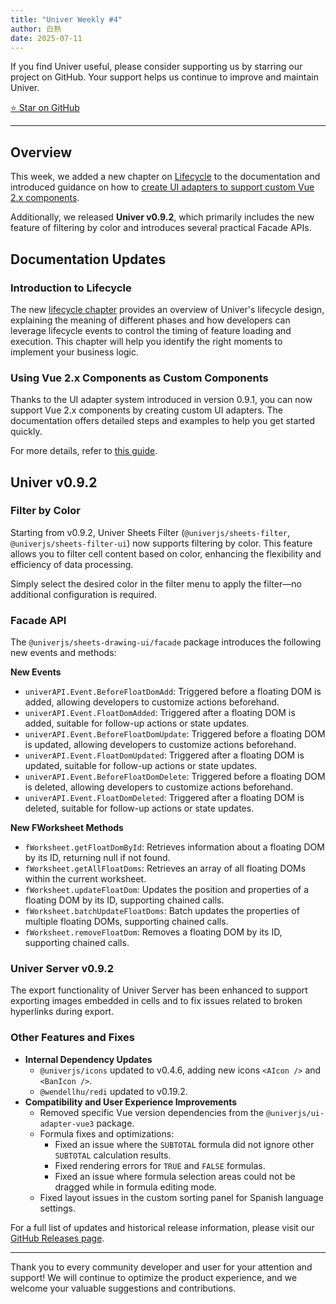 ```yaml
---
title: "Univer Weekly #4"
author: 白熱
date: 2025-07-11
---
```



If you find Univer useful, please consider supporting us by starring our project on GitHub. Your support helps us continue to improve and maintain Univer.

<a href="https://github.com/dream-num/univer" target="_blank" rel="noopener noreferrer">
  <RainbowButton variant="outline">⭐️ Star on GitHub</RainbowButton>
</a>

---

## Overview

This week, we added a new chapter on [Lifecycle](/guides/sheets/getting-started/life-cycle) to the documentation and introduced guidance on how to [create UI adapters to support custom Vue 2.x components](/guides/sheets/ui/components#vue-2x).

Additionally, we released **Univer v0.9.2**, which primarily includes the new feature of filtering by color and introduces several practical Facade APIs.

## Documentation Updates

### Introduction to Lifecycle

The new [lifecycle chapter](/guides/sheets/getting-started/life-cycle) provides an overview of Univer's lifecycle design, explaining the meaning of different phases and how developers can leverage lifecycle events to control the timing of feature loading and execution. This chapter will help you identify the right moments to implement your business logic.

### Using Vue 2.x Components as Custom Components

Thanks to the UI adapter system introduced in version 0.9.1, you can now support Vue 2.x components by creating custom UI adapters. The documentation offers detailed steps and examples to help you get started quickly.

For more details, refer to [this guide](https://docs.univer.ai/guides/sheets/ui/components#vue-2x).

## Univer v0.9.2

### Filter by Color

Starting from v0.9.2, Univer Sheets Filter (`@univerjs/sheets-filter`, `@univerjs/sheets-filter-ui`) now supports filtering by color. This feature allows you to filter cell content based on color, enhancing the flexibility and efficiency of data processing.

Simply select the desired color in the filter menu to apply the filter—no additional configuration is required.

### Facade API

The `@univerjs/sheets-drawing-ui/facade` package introduces the following new events and methods:

**New Events**

- `univerAPI.Event.BeforeFloatDomAdd`: Triggered before a floating DOM is added, allowing developers to customize actions beforehand.
- `univerAPI.Event.FloatDomAdded`: Triggered after a floating DOM is added, suitable for follow-up actions or state updates.
- `univerAPI.Event.BeforeFloatDomUpdate`: Triggered before a floating DOM is updated, allowing developers to customize actions beforehand.
- `univerAPI.Event.FloatDomUpdated`: Triggered after a floating DOM is updated, suitable for follow-up actions or state updates.
- `univerAPI.Event.BeforeFloatDomDelete`: Triggered before a floating DOM is deleted, allowing developers to customize actions beforehand.
- `univerAPI.Event.FloatDomDeleted`: Triggered after a floating DOM is deleted, suitable for follow-up actions or state updates.

**New FWorksheet Methods**

- `fWorksheet.getFloatDomById`: Retrieves information about a floating DOM by its ID, returning null if not found.
- `fWorksheet.getAllFloatDoms`: Retrieves an array of all floating DOMs within the current worksheet.
- `fWorksheet.updateFloatDom`: Updates the position and properties of a floating DOM by its ID, supporting chained calls.
- `fWorksheet.batchUpdateFloatDoms`: Batch updates the properties of multiple floating DOMs, supporting chained calls.
- `fWorksheet.removeFloatDom`: Removes a floating DOM by its ID, supporting chained calls.

### Univer Server v0.9.2

The export functionality of Univer Server has been enhanced to support exporting images embedded in cells and to fix issues related to broken hyperlinks during export.

### Other Features and Fixes

- **Internal Dependency Updates**
  - `@univerjs/icons` updated to v0.4.6, adding new icons <AIcon className="inline-flex" /> `<AIcon />` and  <BanIcon className="inline-flex" /> `<BanIcon />`.
  - `@wendellhu/redi` updated to v0.19.2.
- **Compatibility and User Experience Improvements**
  - Removed specific Vue version dependencies from the `@univerjs/ui-adapter-vue3` package.
  - Formula fixes and optimizations:
    - Fixed an issue where the `SUBTOTAL` formula did not ignore other `SUBTOTAL` calculation results.
    - Fixed rendering errors for `TRUE` and `FALSE` formulas.
    - Fixed an issue where formula selection areas could not be dragged while in formula editing mode.
  - Fixed layout issues in the custom sorting panel for Spanish language settings.

For a full list of updates and historical release information, please visit our [GitHub Releases page](https://github.com/dream-num/univer/releases/tag/v0.9.2).

---

Thank you to every community developer and user for your attention and support! We will continue to optimize the product experience, and we welcome your valuable suggestions and contributions.
